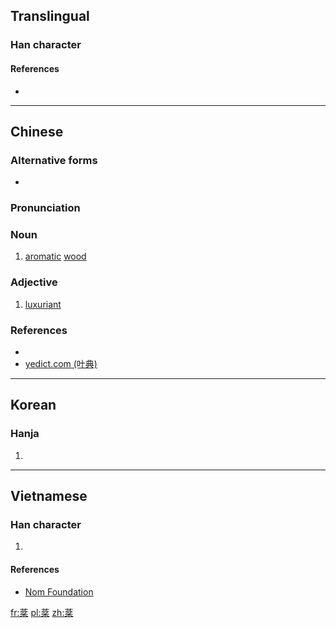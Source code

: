 ==Translingual==

===Han character===
{{Han char|rn=75|rad=木|as=08|sn=12|four=44904|canj=TCSD|ids=⿱芬木}}

====References====
* {{Han ref|kx=0535.060|dkj=14994|dj=0923.010|hdz=21225.060|uh=68FB|ud=26875|bh=B4D9|bd=46297}}

----

==Chinese==
{{zh-forms}}

===Alternative forms===
* {{zh-l|梤}}

===Pronunciation===
{{zh-pron
|m=fēn
|c=fan1
|mc=y
|oc=y
|ma=
|cat=n,adj
}}

===Noun===
{{zh-noun}}

# [[aromatic]] [[wood]]

===Adjective===
{{zh-adj}}

# [[luxuriant]]

===References===
* {{R:twedu|B01749}}
* [http://yedict.com/htm/68/68FB.htm yedict.com (叶典)]

----

==Korean==

===Hanja===
{{ko-hanja|hangeul=분|eumhun=|rv=bun|mr=pun|y=pun}}

# {{defn|lang=ko|sort=木08}}

----

==Vietnamese==

===Han character===
{{vi-readings|rs=木08| hanviet = phân}}

# {{defn|lang=vi|sort=木08}}

====References====
*[http://nomfoundation.org/common/nom_details.php?codepoint=68fb Nom Foundation]

[[fr:棻]]
[[pl:棻]]
[[zh:棻]]
